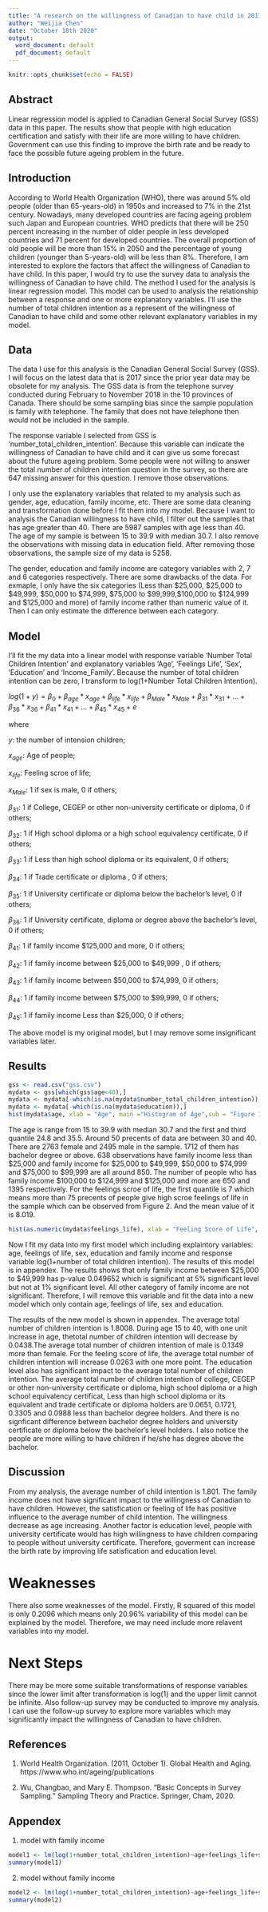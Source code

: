 ---
title: "A research on the willingness of Canadian to have child in 2017"
author: "Weijia Chen"
date: "October 18th 2020"
output:
  word_document: default
  pdf_document: default
---

```{r setup, include=FALSE}
knitr::opts_chunk$set(echo = FALSE)
```

## Abstract

Linear regression model is applied to Canadian General Social Survey (GSS) data in this paper. The results show that people with high education certification and satisfy with their life are more willing to have children. Government can use this finding to improve the birth rate and be ready to face the possible future ageing problem in the future.

## Introduction

According to World Health Organization (WHO), there was around 5% old people (older than 65-years-old) in 1950s and increased to 7% in the 21st century. Nowadays, many developed countries are facing ageing problem such Japan and European countries. WHO predicts that there will be 250 percent increasing in the number of older people in less developed countries and 71 percent for developed countries. The overall proportion of old people will be more than 15% in 2050 and the percentage of young children (younger than 5-years-old) will be less than 8%. Therefore, I am interested to explore the factors that affect the willingness of Canadian to have child. In this paper, I would try to use the survey data to analysis the willingness of Canadian to have child. The method I used for the analysis is linear regression model. This model can be used to analysis the relationship between a response and one or more explanatory variables. I’ll use the number of total children intention as a represent of the willingness of Canadian to have child and some other relevant explanatory variables in my model.

## Data
The data I use for this analysis is the Canadian General Social Survey (GSS). I will focus on the latest data that is 2017 since the prior year data may be obsolete for my analysis. The GSS data is from the telephone survey conducted during February to November 2018 in the 10 provinces of Canada. There should be some sampling bias since the sample population is family with telephone. The family that does not have telephone then would not be included in the sample.

The response variable I selected from GSS is ‘number_total_children_intention’. Because this variable can indicate the willingness of Canadian to have child and it can give us some forecast about the future ageing problem. Some people were not willing to answer the total number of children intention question in the survey, so there are 647 missing answer for this question. I remove those observations.

I only use the explanatory variables that related to my analysis such as gender, age, education, family income, etc. There are some data cleaning and transformation done before I fit them into my model. Because I want to analysis the Canadian willingness to have child, I filter out the samples that has age greater than 40. There are 5987 samples with age less than 40. The age of my sample is between 15 to 39.9 with median 30.7. I also remove the observations with missing data in education field. After removing those observations, the sample size of my data is 5258.

The gender, education and family income are category variables with 2, 7 and 6 categories respectively. There are some drawbacks of the data. For exmaple, I only have the six categories (Less than \$25,000, \$25,000 to \$49,999, \$50,000 to \$74,999, \$75,000 to \$99,999,\$100,000 to \$124,999 and \$125,000 and more) of family income rather than numeric value of it. Then I can only estimate the difference between each category.

## Model

I’ll fit the my data into a linear model with response variable ‘Number Total Children Intention’ and explanatory variables ‘Age’, ‘Feelings Life’, ‘Sex’, ‘Education’ and ‘Income_Family’. Because the number of total children intention can be zero, I transform to log(1+Number Total Children Intention).

$log(1+y)=\beta_0+\beta_{age}*x_{age}+\beta_{life}*x_{life}+\beta_{Male}*x_{Male}+\beta_{31}*x_{31}+...+\beta_{36}*x_{36}+\beta_{41}*x_{41}+...+\beta_{45}*x_{45}+e$

where

$y:$ the number of intension children;

$x_{age}:$ Age of people;

$x_{life}:$ Feeling scroe of life;

$x_{Male}:$ 1 if sex is male, 0 if others;

$\beta_{31}:$ 1 if College, CEGEP or other non-university certificate or diploma, 0 if others;

$\beta_{32}:$ 1 if High school diploma or a high school equivalency certificate, 0 if others;

$\beta_{33}:$ 1 if Less than high school diploma or its equivalent, 0 if others;

$\beta_{34}:$ 1 if Trade certificate or diploma , 0 if others;

$\beta_{35}:$ 1 if University certificate or diploma below the bachelor's level, 0 if others;

$\beta_{36}:$ 1 if University certificate, diploma or degree above the bachelor's level, 0 if others;

$\beta_{41}:$ 1 if family income \$125,000 and more, 0 if others;

$\beta_{42}:$ 1 if family income between \$25,000 to \$49,999 , 0 if others;

$\beta_{43}:$ 1 if family income between \$50,000 to \$74,999, 0 if others;

$\beta_{44}:$ 1 if family income between \$75,000 to \$99,999, 0 if others;

$\beta_{45}:$ 1 if family income Less than \$25,000, 0 if others;

The above model is my original model, but I may remove some insignificant variables later.

## Results

```{r, echo=FALSE}
gss <- read.csv("gss.csv")
mydata <- gss[which(gss$age<40),]
mydata <- mydata[-which(is.na(mydata$number_total_children_intention)),]
mydata <- mydata[-which(is.na(mydata$education)),]
hist(mydata$age, xlab = "Age", main ="Histogram of Age",sub = "Figure 1")
```

The age is range from 15 to 39.9 with median 30.7 and the first and third quantile 24.8 and 35.5. Around 50 precents of data are between 30 and 40. There are 2763 female and 2495 male in the sample. 1712 of them has bachelor degree or above. 638 observations have family income less than $25,000 and family income for \$25,000 to \$49,999, \$50,000 to \$74,999 and \$75,000 to \$99,999 are all around 850. The number of people who has family income \$100,000 to \$124,999 and \$125,000 and more are 650 and 1395 respectively. For the feelings scroe of life, the first quantile is 7 which means more than 75 precents of people give high scroe feelings of life in the sample which can be observed from Figure 2. And the mean value of it is 8.019.

```{r, echo=FALSE}
hist(as.numeric(mydata$feelings_life), xlab = "Feeling Score of Life", main ="Histogram of Feeling Score of Life",sub = "Figure 2")
```


Now I fit my data into my first model which including explaintory variables: age, feelings of life, sex, education and family income and response variable log(1+number of total children intention). The results of this model is in appendex. The results shows that only family income between \$25,000 to \$49,999 has p-value 0.049652 which is significant at 5% significant level but not at 1% significant level. All other category of family income are not significant. Therefore, I will remove this variable and fit the data into a new model which only contain age, feelings of life, sex and education. 

The results of the new model is shown in appendex. The average total number of children intention is 1.8008. During age 15 to 40, with one unit increase in age, thetotal number of children intention will decrease by 0.0438.The average total number of children intention of male is 0.1349 more than female. For the feeling score of life, the average total number of children intention will increase 0.0263 with one more point.
The education level also has significant impact to the average total number of children intention. The average total number of children intention of college, CEGEP or other non-university certificate or diploma, high school diploma or a high school equivalency certificat, Less than high school diploma or its equivalent and trade certificate or diploma holders are 0.0651, 0.1721, 0.3305 and 0.0988 less than bachelor degree holders. And there is no signficant difference between bachelor degree holders and university certificate or diploma below the bachelor's level holders. I also notice the people are more willing to have children if he/she has degree above the bachelor.

## Discussion

From my analysis, the average number of child intention is 1.801. The family income does not have significant impact to the willingness of Canadian to have children. However, the satisfication or feeling of life has positive influence to the average number of child intention. The willingness decrease as age increasing. Another factor is education level, people with university certificate would has high willingness to have children comparing to people without university certificate. Therefore, goverment can increase the birth rate by improving life satisfication and education level.

# Weaknesses

There also some weaknesses of the model. Firstly, R squared of this model is only 0.2096 which means only 20.96% variability of this model can be explained by the model. Therefore, we may need include more relavent variables into my model. 

# Next Steps

There may be more some suitable transformations of response variables since the lower limit after transformation is log(1) and the upper limit cannot be infinite. Also follow-up survey may be conducted to improve my analysis. I can use the follow-up survey to explore more variables which may significantly impact the willingness of Canadian to have children.


## References

1. World Health Organization. (2011, October 1). Global Health and Aging. https://www.who.int/ageing/publications

2. Wu, Changbao, and Mary E. Thompson. "Basic Concepts in Survey Sampling." Sampling Theory and Practice. Springer, Cham, 2020.

## Appendex
1. model with family income
```{r, echo=FALSE}
model1 <- lm(log(1+number_total_children_intention)~age+feelings_life+sex+education+income_family, data = mydata)
summary(model1)
```

2. model without family income
```{r, echo=FALSE}
model2 <- lm(log(1+number_total_children_intention)~age+feelings_life+sex+education, data = mydata)
summary(model2)
```
